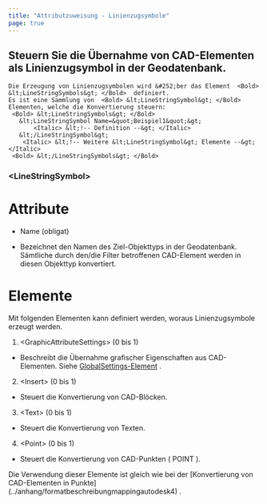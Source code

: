```yaml
---
title: "Attributzuweisung - Linienzugsymbole"
page: true
---
```

## Steuern Sie die &#220;bernahme von CAD-Elementen als Linienzugsymbol in der Geodatenbank.

```
Die Erzeugung von Linienzugsymbolen wird &#252;ber das Element  <Bold> &lt;LineStringSymbols&gt; </Bold>  definiert.
Es ist eine Sammlung von  <Bold> &lt;LineStringSymbol&gt; </Bold>  Elementen, welche die Konvertierung steuern:
 <Bold> &lt;LineStringSymbols&gt; </Bold> 
   &lt;LineStringSymbol Name=&quot;Beispiel1&quot;&gt;
       <Italic> &lt;!-- Definition --&gt; </Italic> 
   &lt;/LineStringSymbol&gt;
    <Italic> &lt;!-- Weitere &lt;LineStringSymbol&gt; Elemente --&gt; </Italic> 
 <Bold> &lt;/LineStringSymbols&gt; </Bold> 
```

### &lt;LineStringSymbol&gt;
### 
# Attribute


- <Bold> Name </Bold>  (obligat)

-  Bezeichnet den Namen des Ziel-Objekttyps in der Geodatenbank. S&#228;mtliche durch den/die Filter betroffenen CAD-Element werden in diesen Objekttyp konvertiert.





### 
# Elemente

Mit folgenden Elementen kann definiert werden, woraus Linienzugsymbole erzeugt werden.

1. <Bold> &lt;GraphicAttributeSettings&gt; </Bold>  (0 bis 1)

- Beschreibt die &#220;bernahme grafischer Eigenschaften aus CAD-Elementen. Siehe 
[GlobalSettings-Element](../anhang/formatbeschreibungmappingautodesk2)
.



2. <Bold> &lt;Insert&gt; </Bold>  (0 bis 1)

- Steuert die Konvertierung von CAD-Bl&#246;cken.



3. <Bold> &lt;Text&gt; </Bold>  (0 bis 1)

- Steuert die Konvertierung von Texten.



4. <Bold> &lt;Point&gt; </Bold>  (0 bis 1)

- Steuert die Konvertierung von CAD-Punkten ( <Italic> POINT </Italic> ).






<Success>
Die Verwendung dieser Elemente ist gleich wie bei der [Konvertierung von CAD-Elementen in Punkte](../anhang/formatbeschreibungmappingautodesk4)
.
</Success>
